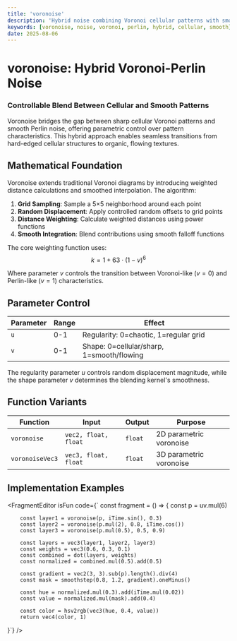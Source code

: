 ```yaml
---
title: 'voronoise'
description: 'Hybrid noise combining Voronoi cellular patterns with smooth Perlin-style interpolation'
keywords: [voronoise, noise, voronoi, perlin, hybrid, cellular, smooth]
date: 2025-08-06
---
```



# voronoise: Hybrid Voronoi-Perlin Noise

### Controllable Blend Between Cellular and Smooth Patterns

Voronoise bridges the gap between sharp cellular Voronoi patterns and smooth Perlin noise, offering parametric control over pattern characteristics. This hybrid approach enables seamless transitions from hard-edged cellular structures to organic, flowing textures.

## Mathematical Foundation

Voronoise extends traditional Voronoi diagrams by introducing weighted distance calculations and smoothed interpolation. The algorithm:

1. **Grid Sampling**: Sample a 5×5 neighborhood around each point
2. **Random Displacement**: Apply controlled random offsets to grid points
3. **Distance Weighting**: Calculate weighted distances using power functions
4. **Smooth Integration**: Blend contributions using smooth falloff functions

The core weighting function uses:
$$k = 1 + 63 \cdot (1-v)^6$$

Where parameter $v$ controls the transition between Voronoi-like ($v=0$) and Perlin-like ($v=1$) characteristics.

## Parameter Control

| Parameter | Range | Effect                                    |
| --------- | ----- | ----------------------------------------- |
| `u`       | 0-1   | Regularity: 0=chaotic, 1=regular grid     |
| `v`       | 0-1   | Shape: 0=cellular/sharp, 1=smooth/flowing |

The regularity parameter $u$ controls random displacement magnitude, while the shape parameter $v$ determines the blending kernel's smoothness.

## Function Variants

| Function        | Input                | Output  | Purpose                 |
| --------------- | -------------------- | ------- | ----------------------- |
| `voronoise`     | `vec2, float, float` | `float` | 2D parametric voronoise |
| `voronoiseVec3` | `vec3, float, float` | `float` | 3D parametric voronoise |

## Implementation Examples

<FragmentEditor
        isFun
        code={`
const fragment = () => {
        const p = uv.mul(6)

        const layer1 = voronoise(p, iTime.sin(), 0.3)
        const layer2 = voronoise(p.mul(2), 0.8, iTime.cos())
        const layer3 = voronoise(p.mul(0.5), 0.5, 0.9)

        const layers = vec3(layer1, layer2, layer3)
        const weights = vec3(0.6, 0.3, 0.1)
        const combined = dot(layers, weights)
        const normalized = combined.mul(0.5).add(0.5)

        const gradient = vec2(3, 3).sub(p).length().div(4)
        const mask = smoothstep(0.8, 1.2, gradient).oneMinus()

        const hue = normalized.mul(0.3).add(iTime.mul(0.02))
        const value = normalized.mul(mask).add(0.4)

        const color = hsv2rgb(vec3(hue, 0.4, value))
        return vec4(color, 1)

}`}
/>
